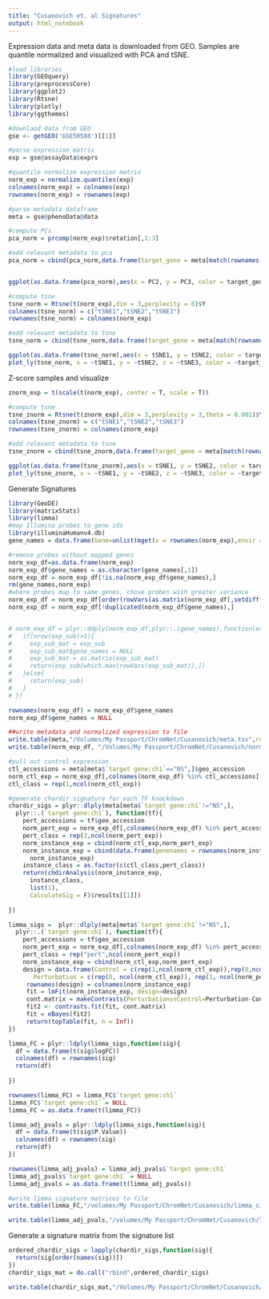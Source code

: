 ```yaml
---
title: "Cusanovich et. al Signatures"
output: html_notebook
---
```


Expression data and meta data is downloaded from GEO. Samples are quantile normalized and visualized with PCA and tSNE.

```r
#load libraries
library(GEOquery)
library(preprocessCore)
library(ggplot2)
library(Rtsne)
library(plotly)
library(ggthemes)

#downlaod data from GEO
gse <- getGEO('GSE50588')[[1]]

#parse expression matrix
exp = gse@assayData$exprs

#quantile normalize expression matrix
norm_exp = normalize.quantiles(exp)
colnames(norm_exp) = colnames(exp)
rownames(norm_exp) = rownames(exp)

#parse metadata dataframe
meta = gse@phenoData@data

#compute PCs
pca_norm = prcomp(norm_exp)$rotation[,1:3]

#add relevant metadata to pca
pca_norm = cbind(pca_norm,data.frame(target_gene = meta[match(rownames(pca_norm),rownames(meta)),c("target gene:ch1")], stringsAsFactors = F))


ggplot(as.data.frame(pca_norm),aes(x = PC2, y = PC3, color = target_gene)) + geom_point()

#compute tsne
tsne_norm = Rtsne(t(norm_exp),dim = 3,perplexity = 6)$Y
colnames(tsne_norm) = c("tSNE1","tSNE2","tSNE3")
rownames(tsne_norm) = colnames(norm_exp)

#add relevant metadata to tsne
tsne_norm = cbind(tsne_norm,data.frame(target_gene = meta[match(rownames(tsne_norm),rownames(meta)),c("target gene:ch1")], stringsAsFactors = F))

ggplot(as.data.frame(tsne_norm),aes(x = tSNE1, y = tSNE2, color = target_gene)) + geom_point()
plot_ly(tsne_norm, x = ~tSNE1, y = ~tSNE2, z = ~tSNE3, color = ~target_gene)
```

Z-score samples and visualize 
```r
znorm_exp = t(scale(t(norm_exp), center = T, scale = T))

#compute tsne
tsne_znorm = Rtsne(t(znorm_exp),dim = 3,perplexity = 3,theta = 0.001)$Y
colnames(tsne_znorm) = c("tSNE1","tSNE2","tSNE3")
rownames(tsne_znorm) = colnames(znorm_exp)

#add relevant metadata to tsne
tsne_znorm = cbind(tsne_znorm,data.frame(target_gene = meta[match(rownames(tsne_znorm),rownames(meta)),c("target gene:ch1")], stringsAsFactors = F))

ggplot(as.data.frame(tsne_znorm),aes(x = tSNE1, y = tSNE2, color = target_gene)) + geom_point() + theme_few() 
plot_ly(tsne_znorm, x = ~tSNE1, y = ~tSNE2, z = ~tSNE3, color = ~target_gene)

```

Generate Signatures
```r
library(GeoDE)
library(matrixStats)
library(limma)
#map Illumina probes to gene ids
library(illuminaHumanv4.db)
gene_names = data.frame(Gene=unlist(mget(x = rownames(norm_exp),envir = illuminaHumanv4SYMBOL)))

#remove probes without mapped genes
norm_exp_df=as.data.frame(norm_exp)
norm_exp_df$gene_names = as.character(gene_names[,1])
norm_exp_df = norm_exp_df[!is.na(norm_exp_df$gene_names),]
rm(gene_names,norm_exp)
#where probes map to same genes, chose probes with greater variance
norm_exp_df = norm_exp_df[order(rowVars(as.matrix(norm_exp_df[,setdiff(colnames(norm_exp_df),"gene_names")])), decreasing = T),]
norm_exp_df = norm_exp_df[!duplicated(norm_exp_df$gene_names),]


# norm_exp_df = plyr::ddply(norm_exp_df,plyr::.(gene_names),function(exp_sub){
#   if(nrow(exp_sub)>1){
#     exp_sub_mat = exp_sub
#     exp_sub_mat$gene_names = NULL
#     exp_sub_mat = as.matrix(exp_sub_mat)
#     return(exp_sub[which.max(rowVars(exp_sub_mat)),])
#   }else{
#     return(exp_sub)
#   }
# })

rownames(norm_exp_df) = norm_exp_df$gene_names
norm_exp_df$gene_names = NULL

##write metadata and normalized expression to file
write.table(meta,"/Volumes/My Passport/ChromNet/Cusanovich/meta.tsv",row.names = T, col.names = T, sep = "\t", quote = T)
write.table(norm_exp_df, "/Volumes/My Passport/ChromNet/Cusanovich/norm_exp.tsv", row.names = T, col.names = T, sep = "\t", quote = F)

#pull out control expression
ctl_accessions = meta[meta$`target gene:ch1`=="NS",]$geo_accession
norm_ctl_exp = norm_exp_df[,colnames(norm_exp_df) %in% ctl_accessions]
ctl_class = rep(1,ncol(norm_ctl_exp))

#generate chardir signature for each TF knockdown
chardir_sigs = plyr::dlply(meta[meta$`target gene:ch1`!="NS",],
  plyr::.(`target gene:ch1`), function(tf){
    pert_accessions = tf$geo_accession
    norm_pert_exp = norm_exp_df[,colnames(norm_exp_df) %in% pert_accessions]
    pert_class = rep(2,ncol(norm_pert_exp))
    norm_instance_exp = cbind(norm_ctl_exp,norm_pert_exp)
    norm_instance_exp = cbind(data.frame(genenames = rownames(norm_instance_exp)),
      norm_instance_exp)
    instance_class = as.factor(c(ctl_class,pert_class))
    return(chdirAnalysis(norm_instance_exp,
      instance_class,
      list(1),
      CalculateSig = F)$results[[1]])
  
})

limma_sigs =  plyr::dlply(meta[meta$`target gene:ch1`!="NS",],
  plyr::.(`target gene:ch1`), function(tf){
    pert_accessions = tf$geo_accession
    norm_pert_exp = norm_exp_df[,colnames(norm_exp_df) %in% pert_accessions]
    pert_class = rep("pert",ncol(norm_pert_exp))
    norm_instance_exp = cbind(norm_ctl_exp,norm_pert_exp)
    design = data.frame(Control = c(rep(1,ncol(norm_ctl_exp)),rep(0,ncol(norm_pert_exp))), 
       Perturbation = c(rep(0, ncol(norm_ctl_exp)), rep(1, ncol(norm_pert_exp)))) 
     rownames(design) = colnames(norm_instance_exp) 
     fit = lmFit(norm_instance_exp, design=design) 
     cont.matrix = makeContrasts(PerturbationvsControl=Perturbation-Control, levels=design) 
     fit2 <- contrasts.fit(fit, cont.matrix) 
     fit = eBayes(fit2)
     return(topTable(fit, n = Inf))
})

limma_FC = plyr::ldply(limma_sigs,function(sig){
  df = data.frame(t(sig$logFC))
  colnames(df) = rownames(sig)
  return(df)
  
})

rownames(limma_FC) = limma_FC$`target gene:ch1`
limma_FC$`target gene:ch1` = NULL
limma_FC = as.data.frame(t(limma_FC))

limma_adj_pvals = plyr::ldply(limma_sigs,function(sig){
  df = data.frame(t(sig$P.Value))
  colnames(df) = rownames(sig)
  return(df)
})

rownames(limma_adj_pvals) = limma_adj_pvals$`target gene:ch1`
limma_adj_pvals$`target gene:ch1` = NULL
limma_adj_pvals = as.data.frame(t(limma_adj_pvals))

#write limma signature matrices to file
write.table(limma_FC,"/volumes/My Passport/ChromNet/Cusanovich/limma_sigs_FC.tsv", sep = "\t", quote = F, col.names = T, row.names = T)

write.table(limma_adj_pvals,"/volumes/My Passport/ChromNet/Cusanovich/limma_sigs_adj_pval.tsv", sep = "\t", quote = F, col.names = T, row.names = T)


```


Generate a signature matrix from the signature list
```r

ordered_chardir_sigs = lapply(chardir_sigs,function(sig){
  return(sig[order(names(sig))])
})
chardir_sigs_mat = do.call("rbind",ordered_chardir_sigs)

write.table(chardir_sigs_mat,"/Volumes/My Passport/ChromNet/Cusanovich/chardir_sigs_mat.tsv",sep = "\t", quote = F, row.names = T, col.names = T)

```

